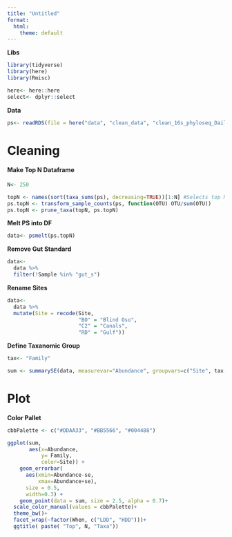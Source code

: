 ```yaml
---
title: "Untitled"
format:
  html:
    theme: default
---
```


**Libs**

```r
library(tidyverse)
library(here)
library(Rmisc)
```

```r
here<- here::here
select<- dplyr::select
```

**Data**

```r
ps<- readRDS(file = here("data", "clean_data", "clean_16s_phyloseq_Daily.rds"))
```

# Cleaning

#### Make Top N Dataframe

```r
N<- 250
```

```r
topN <- names(sort(taxa_sums(ps), decreasing=TRUE))[1:N] #Selects top N to look at
ps.topN <- transform_sample_counts(ps, function(OTU) OTU/sum(OTU))
ps.topN <- prune_taxa(topN, ps.topN)
```

**Melt PS into DF**

```r
data<- psmelt(ps.topN)
```

**Remove Gut Standard**

```r
data<- 
  data %>%
  filter(!Sample %in% "gut_s")
```

**Rename Sites**

```r
data<-
  data %>%
  mutate(Site = recode(Site, 
                       "BO" = "Blind Oso",
                       "C2" = "Canals",
                       "RD" = "Gulf"))
```

**Define Taxanomic Group**

```r
tax<- "Family"
```

```r
sum <- summarySE(data, measurevar="Abundance", groupvars=c("Site", tax, "When"))
```

# Plot

**Color Pallet**

```r
cbbPalette <- c("#DDAA33", "#BB5566", "#004488")
```

```r
ggplot(sum, 
       aes(x=Abundance, 
           y= Family, 
           color=Site)) + 
    geom_errorbar(
      aes(xmin=Abundance-se, 
          xmax=Abundance+se), 
      size = 0.5,
      width=0.3) +
    geom_point(data = sum, size = 2.5, alpha = 0.7)+
  scale_color_manual(values = cbbPalette)+
  theme_bw()+
  facet_wrap(~factor(When, c("LDD", "HDD")))+
  ggtitle( paste( "Top", N, "Taxa"))
```
